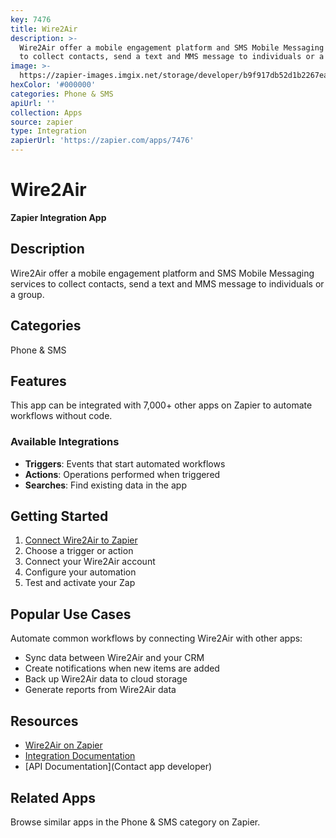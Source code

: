 ```yaml
---
key: 7476
title: Wire2Air
description: >-
  Wire2Air offer a mobile engagement platform and SMS Mobile Messaging services
  to collect contacts, send a text and MMS message to individuals or a group.
image: >-
  https://zapier-images.imgix.net/storage/developer/b9f917db52d1b2267ead1bfed68e21c0.png?auto=format%2Ccompress&ixlib=python-3.0.0&q=50
hexColor: '#000000'
categories: Phone & SMS
apiUrl: ''
collection: Apps
source: zapier
type: Integration
zapierUrl: 'https://zapier.com/apps/7476'
---
```

# Wire2Air

**Zapier Integration App**

## Description

Wire2Air offer a mobile engagement platform and SMS Mobile Messaging services to collect contacts, send a text and MMS message to individuals or a group.

## Categories

Phone & SMS

## Features

This app can be integrated with 7,000+ other apps on Zapier to automate workflows without code.

### Available Integrations

- **Triggers**: Events that start automated workflows
- **Actions**: Operations performed when triggered
- **Searches**: Find existing data in the app

## Getting Started

1. [Connect Wire2Air to Zapier](https://zapier.com/apps/7476)
2. Choose a trigger or action
3. Connect your Wire2Air account
4. Configure your automation
5. Test and activate your Zap

## Popular Use Cases

Automate common workflows by connecting Wire2Air with other apps:

- Sync data between Wire2Air and your CRM
- Create notifications when new items are added
- Back up Wire2Air data to cloud storage
- Generate reports from Wire2Air data

## Resources

- [Wire2Air on Zapier](https://zapier.com/apps/7476)
- [Integration Documentation](https://zapier.com/apps/7476/integrations)
- [API Documentation](Contact app developer)

## Related Apps

Browse similar apps in the Phone & SMS category on Zapier.
